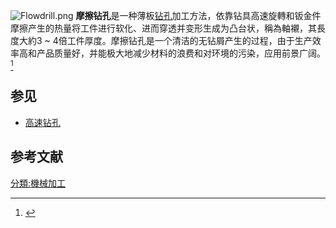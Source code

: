 [[File:Flowdrill.png|thumb]]
'''摩擦钻孔'''是一种薄板[[钻孔|钻孔]]加工方法，依靠钻具高速旋轉和钣金件摩擦产生的热量将工件进行软化、进而穿透并变形生成为凸台状，稱為軸襯，其長度大約3 ~ 4倍工件厚度。摩擦钻孔是一个清洁的无钻屑产生的过程，由于生产效率高和产品质量好，并能极大地减少材料的浪费和对环境的污染，应用前景广阔。<ref>{{cite journal |author1=吴健 |coauthors=王子玥 |title=难加工材料摩擦钻孔技术的探讨 |journal=工具技术 |date=2014 |issue=11}}</ref>
==参见==
*[[高速钻孔|高速钻孔]]
==参考文献==
{{reflist}}
[[分類:機械加工|分類:機械加工]]